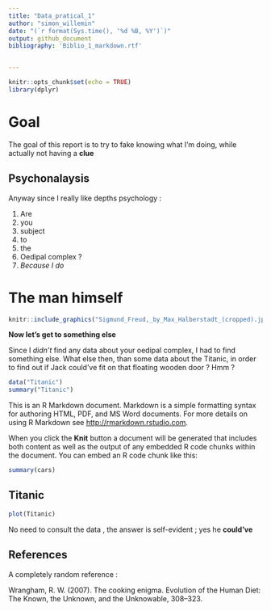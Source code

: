 ```yaml
---
title: "Data_pratical_1"
author: "simon_willemin"
date: "(`r format(Sys.time(), '%d %B, %Y')`)"
output: github_document
bibliography: 'Biblio_1_markdown.rtf'


---
```


```r
knitr::opts_chunk$set(echo = TRUE)
library(dplyr) 
```

# Goal 
The goal of this report is to try to fake knowing what I'm doing, while actually not having a **clue**

## Psychonalaysis 

Anyway since I really like depths psychology : 

1. Are 
2. you
3. subject 
4. to 
5. the 
6. Oedipal complex ? 
7. *Because I do*



# The man himself 

```r
knitr::include_graphics("Sigmund_Freud,_by_Max_Halberstadt_(cropped).jpeg")
```


**Now let's get to something else**

Since I *didn't* find any data about your oedipal complex, I had to find something else. What else then, than some data about the Titanic, in order to find out if Jack could've fit on that floating wooden door ? Hmm ? 



```r
data("Titanic")
summary("Titanic")
```




This is an R Markdown document. Markdown is a simple formatting syntax for authoring HTML, PDF, and MS Word documents. For more details on using R Markdown see <http://rmarkdown.rstudio.com>.

When you click the **Knit** button a document will be generated that includes both content as well as the output of any embedded R code chunks within the document. You can embed an R code chunk like this:

```r
summary(cars)
```

## Titanic


```r
plot(Titanic)
```




No need to consult the data , the answer is self-evident ; yes he **could've**

## References

A completely random reference :

Wrangham, R. W. (2007). The cooking enigma. Evolution of the Human Diet: The Known, the Unknown, and the Unknowable, 308–323.

